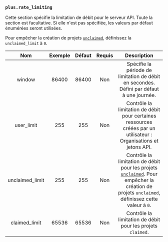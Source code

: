 ### `plus.rate_limiting`

Cette section spécifie la limitation de débit pour le serveur API.
Toute la section est facultative.
Si elle n'est pas spécifiée, les valeurs par défaut énumérées seront utilisées.

Pour empêcher la création de projets [`unclaimed`][unclaimed projects], définissez la `unclaimed_limit` à `0`.

|       Nom       | Exemple | Défaut | Requis |                                                                             Description                                                                              |
| :-------------: | :-----: | :----: | :----: | :------------------------------------------------------------------------------------------------------------------------------------------------------------------: |
|     window      |  86400  | 86400  |  Non   |                                       Spécifie la période de limitation de débit en secondes. Défini par défaut à une journée.                                       |
|   user_limit    |   255   |  255   |  Non   |                          Contrôle la limitation de débit pour certaines ressources créées par un utilisateur : Organisations et jetons API.                          |
| unclaimed_limit |   255   |  255   |  Non   | Contrôle la limitation de débit pour les projets [`unclaimed`][unclaimed projects]. Pour empêcher la création de projets `unclaimed`, définissez cette valeur à `0`. |
|  claimed_limit  |  65536  | 65536  |  Non   |                                                     Contrôle la limitation de débit pour les projets `claimed`.                                                      |

[unclaimed projects]: /fr/docs/how-to/claim/#unclaimed-projects
